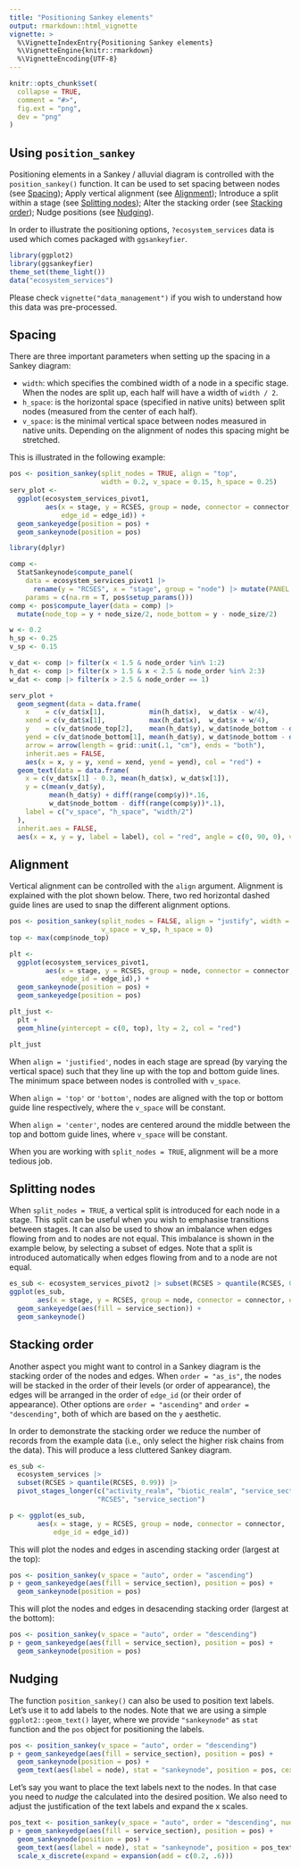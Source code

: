 ```yaml
---
title: "Positioning Sankey elements"
output: rmarkdown::html_vignette
vignette: >
  %\VignetteIndexEntry{Positioning Sankey elements}
  %\VignetteEngine{knitr::rmarkdown}
  %\VignetteEncoding{UTF-8}
---
```


```r
knitr::opts_chunk$set(
  collapse = TRUE,
  comment = "#>",
  fig.ext = "png",
  dev = "png"
)
```

## Using `position_sankey`

Positioning elements in a Sankey / alluvial diagram is controlled with the `position_sankey()`
function. It can be used to set spacing between nodes (see [Spacing]); Apply vertical alignment
(see [Alignment]); Introduce a split within a stage (see [Splitting nodes]);
Alter the stacking order (see [Stacking order]); Nudge positions (see [Nudging]).

In order to illustrate the positioning options, `?ecosystem_services` data is used which
comes packaged with `ggsankeyfier`.

```r
library(ggplot2)
library(ggsankeyfier)
theme_set(theme_light())
data("ecosystem_services")
```

Please check `vignette("data_management")` if you wish to understand how this data was
pre-processed.

## Spacing

There are three important parameters when setting up the spacing in a Sankey diagram:

 * `width`: which specifies the combined width of a node in a specific stage. When the nodes
   are split up, each half will have a width of `width / 2`.
 * `h_space`: is the horizontal space (specified in native units) between split nodes (measured from
   the center of each half).
 * `v_space`: is the minimal vertical space between nodes measured in native units. Depending on
   the alignment of nodes this spacing might be stretched.

This is illustrated in the following example:

```r
pos <- position_sankey(split_nodes = TRUE, align = "top",
                       width = 0.2, v_space = 0.15, h_space = 0.25)
serv_plot <-
  ggplot(ecosystem_services_pivot1,
         aes(x = stage, y = RCSES, group = node, connector = connector,
             edge_id = edge_id)) +
  geom_sankeyedge(position = pos) +
  geom_sankeynode(position = pos)
```

```r
library(dplyr)

comp <-
  StatSankeynode$compute_panel(
    data = ecosystem_services_pivot1 |>
      rename(y = "RCSES", x = "stage", group = "node") |> mutate(PANEL = 1, x = as.numeric(x)),
    params = c(na.rm = T, pos$setup_params()))
comp <- pos$compute_layer(data = comp) |>
  mutate(node_top = y + node_size/2, node_bottom = y - node_size/2)

w <- 0.2
h_sp <- 0.25
v_sp <- 0.15

v_dat <- comp |> filter(x < 1.5 & node_order %in% 1:2)
h_dat <- comp |> filter(x > 1.5 & x < 2.5 & node_order %in% 2:3)
w_dat <- comp |> filter(x > 2.5 & node_order == 1)

serv_plot +
  geom_segment(data = data.frame(
    x    = c(v_dat$x[1],           min(h_dat$x),  w_dat$x - w/4),
    xend = c(v_dat$x[1],           max(h_dat$x),  w_dat$x + w/4),
    y    = c(v_dat$node_top[2],    mean(h_dat$y), w_dat$node_bottom - diff(range(comp$y))*.05),
    yend = c(v_dat$node_bottom[1], mean(h_dat$y), w_dat$node_bottom - diff(range(comp$y))*.05)),
    arrow = arrow(length = grid::unit(.1, "cm"), ends = "both"),
    inherit.aes = FALSE,
    aes(x = x, y = y, xend = xend, yend = yend), col = "red") +
  geom_text(data = data.frame(
    x = c(v_dat$x[1] - 0.3, mean(h_dat$x), w_dat$x[1]),
    y = c(mean(v_dat$y),
          mean(h_dat$y) + diff(range(comp$y))*.16,
          w_dat$node_bottom - diff(range(comp$y))*.1),
    label = c("v_space", "h_space", "width/2")
  ),
  inherit.aes = FALSE,
  aes(x = x, y = y, label = label), col = "red", angle = c(0, 90, 0), vjust = 0.5, hjust = 0.5)
```

## Alignment

Vertical alignment can be controlled with the `align` argument. Alignment is explained
with the plot shown below. There, two red horizontal dashed guide lines are used to snap
the different alignment options.

```r
pos <- position_sankey(split_nodes = FALSE, align = "justify", width = 0.1,
                       v_space = v_sp, h_space = 0)
top <- max(comp$node_top)

plt <-
  ggplot(ecosystem_services_pivot1,
         aes(x = stage, y = RCSES, group = node, connector = connector,
             edge_id = edge_id),) +
  geom_sankeynode(position = pos) +
  geom_sankeyedge(position = pos)

plt_just <-
  plt +
  geom_hline(yintercept = c(0, top), lty = 2, col = "red")

plt_just
```

When `align = 'justified'`, nodes in each stage are spread (by varying the vertical space)
such that they line up with the top and bottom guide lines. The minimum space between nodes is
controlled with `v_space`.

When `align = 'top'` or `'bottom'`, nodes are aligned with the top or bottom guide line
respectively, where the `v_space` will be constant.

When `align = 'center'`, nodes are centered around the middle between the top and bottom
guide lines, where `v_space` will be constant.

When you are working with `split_nodes = TRUE`, alignment will be a more tedious job.

## Splitting nodes

When `split_nodes = TRUE`, a vertical split is introduced for each node in a stage.
This split can be useful when you wish to emphasise transitions between stages. It
can also be used to show an imbalance when edges flowing from and to nodes are not equal.
This imbalance is shown in the example below, by selecting a subset of edges. Note
that a split is introduced automatically when edges flowing from and to a node are
not equal.

```r
es_sub <- ecosystem_services_pivot2 |> subset(RCSES > quantile(RCSES, 0.9))
ggplot(es_sub,
       aes(x = stage, y = RCSES, group = node, connector = connector, edge_id = edge_id)) +
  geom_sankeyedge(aes(fill = service_section)) +
  geom_sankeynode()
```

## Stacking order

Another aspect you might want to control in a Sankey diagram is the stacking order of the
nodes and edges. When `order = "as_is"`, the nodes will be stacked in the order of their levels (or
order of appearance), the edges will be arranged in the order of `edge_id` (or their order of
appearance). Other options are `order = "ascending"` and `order = "descending"`, both of which are
based on the `y` aesthetic.

In order to demonstrate the stacking order we reduce the number of records from the example data
(i.e., only select the higher risk chains from the data). This will produce a less cluttered
Sankey diagram.

```r
es_sub <-
  ecosystem_services |>
  subset(RCSES > quantile(RCSES, 0.99)) |>
  pivot_stages_longer(c("activity_realm", "biotic_realm", "service_section"),
                      "RCSES", "service_section")

p <- ggplot(es_sub,
       aes(x = stage, y = RCSES, group = node, connector = connector,
           edge_id = edge_id))
```

This will plot the nodes and edges in ascending stacking order (largest at the top):

```r
pos <- position_sankey(v_space = "auto", order = "ascending")
p + geom_sankeyedge(aes(fill = service_section), position = pos) +
  geom_sankeynode(position = pos)
```

This will plot the nodes and edges in desacending stacking order (largest at the bottom):

```r
pos <- position_sankey(v_space = "auto", order = "descending")
p + geom_sankeyedge(aes(fill = service_section), position = pos) +
  geom_sankeynode(position = pos)
```

## Nudging

The function `position_sankey()` can also be used to position text labels.
Let's use it to add labels to the nodes. Note that we are using a simple
`ggplot2::geom_text()` layer, where we provide `"sankeynode"` as `stat` function
and the `pos` object for positioning the labels.

```r
pos <- position_sankey(v_space = "auto", order = "descending")
p + geom_sankeyedge(aes(fill = service_section), position = pos) +
  geom_sankeynode(position = pos) +
  geom_text(aes(label = node), stat = "sankeynode", position = pos, cex = 2)
```

Let's say you want to place the text labels next to the nodes. In that case you need to
_nudge_ the calculated into the desired position. We also need to adjust the justification
of the text labels and expand the x scales.

```r
pos_text <- position_sankey(v_space = "auto", order = "descending", nudge_x = 0.1)
p + geom_sankeyedge(aes(fill = service_section), position = pos) +
  geom_sankeynode(position = pos) +
  geom_text(aes(label = node), stat = "sankeynode", position = pos_text, hjust = 0, cex = 2) +
  scale_x_discrete(expand = expansion(add = c(0.2, .6)))
```

